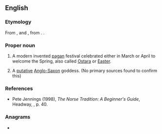 ==English==

===Etymology===
From {{der|en|ang|Ēostre|}}, {{m|ang|Ēastre||a goddess of spring and fertility}} and {{m|ang|ēastre||Easter}}, from {{der|en|gem-pro|*Austrǭ||Easter, springtime; a goddess of spring and fertility}}. {{doublet|en|Easter}}.

===Proper noun===
{{en-proper noun}}
{{wikipedia}}

# {{lb|en|paganism}} A modern invented [[pagan]] festival celebrated either in March or April to welcome the Spring, also called [[Ostara]] or [[Easter]].
# A [[putative]] [[Anglo-Saxon]] goddess. (No primary sources found to confirm this)

===References===
* Pete Jennings (1998), ''The Norse Tradition: A Beginner's Guide'', Headway, {{ISBN|0-340-72082-4}}, p. 40.

{{C|en|Festivals}}

===Anagrams===
* {{anagrams|en|a=eeorst|Rosete|STEREO|e-store|erotes|stereo|stereo-}}